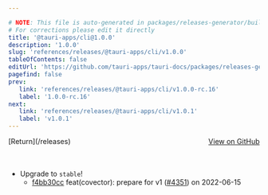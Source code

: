 ```yaml
---

# NOTE: This file is auto-generated in packages/releases-generator/build.ts
# For corrections please edit it directly
title: '@tauri-apps/cli@1.0.0'
description: '1.0.0'
slug: 'references/releases/@tauri-apps/cli/v1.0.0'
tableOfContents: false
editUrl: 'https://github.com/tauri-apps/tauri-docs/packages/releases-generator/build.ts'
pagefind: false
prev:
   link: 'references/releases/@tauri-apps/cli/v1.0.0-rc.16'
   label: '1.0.0-rc.16'
next:
   link: 'references/releases/@tauri-apps/cli/v1.0.1'
   label: 'v1.0.1'
---
```


<div style="margin-bottom:3rem; display: flex; justify-content: space-between; align-items: center"><span>[Return](/releases)</span><span><a href="https://github.com/tauri-apps/tauri/releases/tag/@tauri-apps/cli-v1.0.0">View on GitHub</a></span></div>

- Upgrade to `stable`!
  - [f4bb30cc](https://www.github.com/tauri-apps/tauri/commit/f4bb30cc73d6ba9b9ef19ef004dc5e8e6bb901d3) feat(covector): prepare for v1 ([#4351](https://www.github.com/tauri-apps/tauri/pull/4351)) on 2022-06-15


